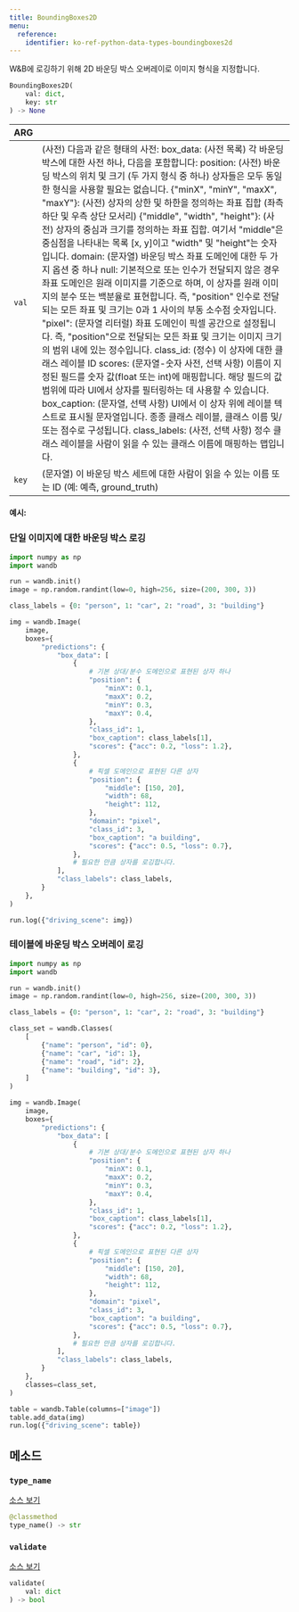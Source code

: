 ```yaml
---
title: BoundingBoxes2D
menu:
  reference:
    identifier: ko-ref-python-data-types-boundingboxes2d
---
```


<Card title="View the source code" href="https://www.github.com/wandb/wandb/tree/637bddf198525810add5804059001b1b319d6ad1/wandb/sdk/data_types/helper_types/bounding_boxes_2d.py#L16-L313" icon="github"/>

W&B에 로깅하기 위해 2D 바운딩 박스 오버레이로 이미지 형식을 지정합니다.

```python
BoundingBoxes2D(
    val: dict,
    key: str
) -> None
```

| ARG |  |
| :--- | :--- |
|  `val` |  (사전) 다음과 같은 형태의 사전: box_data: (사전 목록) 각 바운딩 박스에 대한 사전 하나, 다음을 포함합니다: position: (사전) 바운딩 박스의 위치 및 크기 (두 가지 형식 중 하나) 상자들은 모두 동일한 형식을 사용할 필요는 없습니다. {"minX", "minY", "maxX", "maxY"}: (사전) 상자의 상한 및 하한을 정의하는 좌표 집합 (좌측 하단 및 우측 상단 모서리) {"middle", "width", "height"}: (사전) 상자의 중심과 크기를 정의하는 좌표 집합. 여기서 "middle"은 중심점을 나타내는 목록 [x, y]이고 "width" 및 "height"는 숫자입니다. domain: (문자열) 바운딩 박스 좌표 도메인에 대한 두 가지 옵션 중 하나 null: 기본적으로 또는 인수가 전달되지 않은 경우 좌표 도메인은 원래 이미지를 기준으로 하며, 이 상자를 원래 이미지의 분수 또는 백분율로 표현합니다. 즉, "position" 인수로 전달되는 모든 좌표 및 크기는 0과 1 사이의 부동 소수점 숫자입니다. "pixel": (문자열 리터럴) 좌표 도메인이 픽셀 공간으로 설정됩니다. 즉, "position"으로 전달되는 모든 좌표 및 크기는 이미지 크기의 범위 내에 있는 정수입니다. class_id: (정수) 이 상자에 대한 클래스 레이블 ID scores: (문자열-숫자 사전, 선택 사항) 이름이 지정된 필드를 숫자 값(float 또는 int)에 매핑합니다. 해당 필드의 값 범위에 따라 UI에서 상자를 필터링하는 데 사용할 수 있습니다. box_caption: (문자열, 선택 사항) UI에서 이 상자 위에 레이블 텍스트로 표시될 문자열입니다. 종종 클래스 레이블, 클래스 이름 및/또는 점수로 구성됩니다. class_labels: (사전, 선택 사항) 정수 클래스 레이블을 사람이 읽을 수 있는 클래스 이름에 매핑하는 맵입니다. |
|  `key` |  (문자열) 이 바운딩 박스 세트에 대한 사람이 읽을 수 있는 이름 또는 ID (예: 예측, ground_truth) |

#### 예시:

### 단일 이미지에 대한 바운딩 박스 로깅

```python
import numpy as np
import wandb

run = wandb.init()
image = np.random.randint(low=0, high=256, size=(200, 300, 3))

class_labels = {0: "person", 1: "car", 2: "road", 3: "building"}

img = wandb.Image(
    image,
    boxes={
        "predictions": {
            "box_data": [
                {
                    # 기본 상대/분수 도메인으로 표현된 상자 하나
                    "position": {
                        "minX": 0.1,
                        "maxX": 0.2,
                        "minY": 0.3,
                        "maxY": 0.4,
                    },
                    "class_id": 1,
                    "box_caption": class_labels[1],
                    "scores": {"acc": 0.2, "loss": 1.2},
                },
                {
                    # 픽셀 도메인으로 표현된 다른 상자
                    "position": {
                        "middle": [150, 20],
                        "width": 68,
                        "height": 112,
                    },
                    "domain": "pixel",
                    "class_id": 3,
                    "box_caption": "a building",
                    "scores": {"acc": 0.5, "loss": 0.7},
                },
                # 필요한 만큼 상자를 로깅합니다.
            ],
            "class_labels": class_labels,
        }
    },
)

run.log({"driving_scene": img})
```

### 테이블에 바운딩 박스 오버레이 로깅

```python
import numpy as np
import wandb

run = wandb.init()
image = np.random.randint(low=0, high=256, size=(200, 300, 3))

class_labels = {0: "person", 1: "car", 2: "road", 3: "building"}

class_set = wandb.Classes(
    [
        {"name": "person", "id": 0},
        {"name": "car", "id": 1},
        {"name": "road", "id": 2},
        {"name": "building", "id": 3},
    ]
)

img = wandb.Image(
    image,
    boxes={
        "predictions": {
            "box_data": [
                {
                    # 기본 상대/분수 도메인으로 표현된 상자 하나
                    "position": {
                        "minX": 0.1,
                        "maxX": 0.2,
                        "minY": 0.3,
                        "maxY": 0.4,
                    },
                    "class_id": 1,
                    "box_caption": class_labels[1],
                    "scores": {"acc": 0.2, "loss": 1.2},
                },
                {
                    # 픽셀 도메인으로 표현된 다른 상자
                    "position": {
                        "middle": [150, 20],
                        "width": 68,
                        "height": 112,
                    },
                    "domain": "pixel",
                    "class_id": 3,
                    "box_caption": "a building",
                    "scores": {"acc": 0.5, "loss": 0.7},
                },
                # 필요한 만큼 상자를 로깅합니다.
            ],
            "class_labels": class_labels,
        }
    },
    classes=class_set,
)

table = wandb.Table(columns=["image"])
table.add_data(img)
run.log({"driving_scene": table})
```

## 메소드

### `type_name`

[소스 보기](https://www.github.com/wandb/wandb/tree/637bddf198525810add5804059001b1b319d6ad1/wandb/sdk/data_types/helper_types/bounding_boxes_2d.py#L233-L235)

```python
@classmethod
type_name() -> str
```

### `validate`

[소스 보기](https://www.github.com/wandb/wandb/tree/637bddf198525810add5804059001b1b319d6ad1/wandb/sdk/data_types/helper_types/bounding_boxes_2d.py#L237-L294)

```python
validate(
    val: dict
) -> bool
```